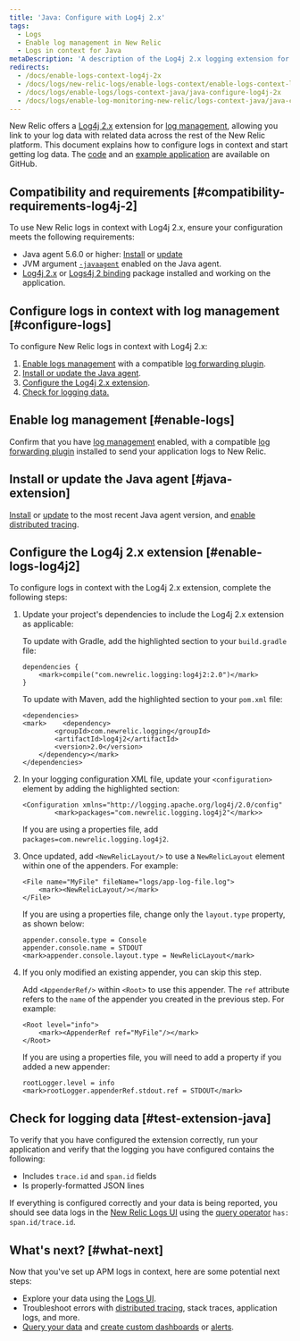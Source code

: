 ```yaml
---
title: 'Java: Configure with Log4j 2.x'
tags:
  - Logs
  - Enable log management in New Relic
  - Logs in context for Java
metaDescription: 'A description of the Log4j 2.x logging extension for Java logs in context, and how to configure it.'
redirects:
  - /docs/enable-logs-context-log4j-2x
  - /docs/logs/new-relic-logs/enable-logs-context/enable-logs-context-log4j-2x
  - /docs/logs/enable-logs/logs-context-java/java-configure-log4j-2x
  - /docs/logs/enable-log-monitoring-new-relic/logs-context-java/java-configure-log4j-2x
---
```


New Relic offers a [Log4j 2.x](https://logging.apache.org/log4j/2.0/log4j-slf4j-impl/index.html) extension for [log management](/docs/introduction-new-relic-logs), allowing you link to your log data with related data across the rest of the New Relic platform. This document explains how to configure logs in context and start getting log data. The [code](https://github.com/newrelic/java-log-extensions/tree/main/log4j2) and an [example application](https://github.com/newrelic/java-log-extensions/tree/main/examples/log4j2-app) are available on GitHub.

## Compatibility and requirements [#compatibility-requirements-log4j-2]

To use New Relic logs in context with Log4j 2.x, ensure your configuration meets the following requirements:

* Java agent 5.6.0 or higher: [Install](/docs/agents/java-agent/installation/install-java-agent) or [update](/docs/agents/java-agent/installation/update-java-agent)
* JVM argument [`-javaagent`](/docs/agents/java-agent/installation/include-java-agent-jvm-argument) enabled on the Java agent.
* [Log4j 2.x](https://logging.apache.org/log4j/2.x/index.html) or [Logs4j 2 binding](https://logging.apache.org/log4j/2.x/log4j-slf4j-impl/) package installed and working on the application.

## Configure logs in context with log management [#configure-logs]

To configure New Relic logs in context with Log4j 2.x:

1. [Enable logs management](/docs/introduction-new-relic-logs) with a compatible [log forwarding plugin](/docs/logs/enable-logs/enable-logs/enable-new-relic-logs#enable-logs).
2. [Install or update the Java agent](#java-extension).
3. [Configure the Log4j 2.x extension](#enable-logs-log4j2).
4. [Check for logging data.](#test-extension-java)

## Enable log management [#enable-logs]

Confirm that you have [log management](/docs/introduction-new-relic-logs) enabled, with a compatible [log forwarding plugin](/docs/logs/enable-logs/enable-logs/enable-new-relic-logs#enable-logs) installed to send your application logs to New Relic.

## Install or update the Java agent [#java-extension]

[Install](/docs/agents/java-agent/installation/install-java-agent) or [update](/docs/agents/java-agent/installation/update-java-agent) to the most recent Java agent version, and [enable distributed tracing](/docs/understand-dependencies/distributed-tracing/enable-configure/enable-distributed-tracing).

## Configure the Log4j 2.x extension [#enable-logs-log4j2]

To configure logs in context with the Log4j 2.x extension, complete the following steps:

1. Update your project's dependencies to include the Log4j 2.x extension as applicable:

   To update with Gradle, add the highlighted section to your `build.gradle` file:

   ```
   dependencies {
       <mark>compile("com.newrelic.logging:log4j2:2.0")</mark>
   }
   ```

   To update with Maven, add the highlighted section to your `pom.xml` file:

   ```
   <dependencies>
   <mark>    <dependency>
           <groupId>com.newrelic.logging</groupId>
           <artifactId>log4j2</artifactId>
           <version>2.0</version>
       </dependency></mark>
   </dependencies>
   ```
2. In your logging configuration XML file, update your `<configuration>` element by adding the highlighted section:

   ```
   <Configuration xmlns="http://logging.apache.org/log4j/2.0/config"
           <mark>packages="com.newrelic.logging.log4j2"</mark>>
   ```

   If you are using a properties file, add `packages=com.newrelic.logging.log4j2`.
3. Once updated, add `<NewRelicLayout/>` to use a `NewRelicLayout` element within one of the appenders. For example:

   ```
   <File name="MyFile" fileName="logs/app-log-file.log">
       <mark><NewRelicLayout/></mark>
   </File>
   ```

   If you are using a properties file, change only the `layout.type` property, as shown below:

   ```
   appender.console.type = Console
   appender.console.name = STDOUT
   <mark>appender.console.layout.type = NewRelicLayout</mark>
   ```
4. If you only modified an existing appender, you can skip this step.

   Add `<AppenderRef/>` within `<Root>` to use this appender. The `ref` attribute refers to the `name` of the appender you created in the previous step. For example:

   ```
   <Root level="info">
       <mark><AppenderRef ref="MyFile"/></mark>
   </Root>
   ```

   If you are using a properties file, you will need to add a property if you added a new appender:

   ```
   rootLogger.level = info
   <mark>rootLogger.appenderRef.stdout.ref = STDOUT</mark>​​​​​
   ```

## Check for logging data [#test-extension-java]

To verify that you have configured the extension correctly, run your application and verify that the logging you have configured contains the following:

* Includes `trace.id` and `span.id` fields
* Is properly-formatted JSON lines

If everything is configured correctly and your data is being reported, you should see data logs in the [New Relic Logs UI](https://one.newrelic.com/launcher/logger.log-launcher) using the [query operator](/docs/new-relic-logs-query-syntax) `has: span.id/trace.id`.

## What's next? [#what-next]

Now that you've set up APM logs in context, here are some potential next steps:

* Explore your data using the [Logs UI](/docs/explore-your-data-new-relic-logs-ui).
* Troubleshoot errors with [distributed tracing](/docs/understand-dependencies/distributed-tracing/get-started/introduction-distributed-tracing), stack traces, application logs, and more.
* [Query your data](/docs/using-new-relic/data/understand-data/query-new-relic-data) and [create custom dashboards](/docs/dashboards/new-relic-one-dashboards/get-started/introduction-new-relic-one-dashboards) or [alerts](/docs/alerts/new-relic-alerts/configuring-alert-policies/create-edit-or-find-alert-policy).
